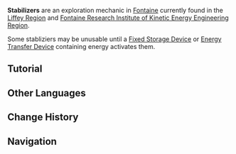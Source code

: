 {{About|the exploration mechanic|the achievement|Stabilizer (Achievement)}}
{{Terminology Infobox
|image  = Tutorial Stabilizer.png
|type   = Exploration
|region = Fontaine
}}
'''Stabilizers''' are an exploration mechanic in [[Fontaine]] currently found in the [[Liffey Region]] and [[Fontaine Research Institute of Kinetic Energy Engineering Region]].

Some stabliziers may be unusable until a [[Fixed Storage Device]] or [[Energy Transfer Device]] containing energy activates them.

==Tutorial==
{{Tutorial|Stabilizer}}

==Other Languages==
{{Other Languages
|en      = Stabilizer
|zhs     = 稳定器
|zhs_rm  = Wěndìng-qì
|zht     = 穩定器
|zht_rm  = Wěndìng-qì
|zh_tl   = Stabilizer
|ja      = 安定器
|ja_rm   = Anteiki
|ja_tl   = Stabilizer
|ko      = 안정 장치
|ko_rm   = 
|ko_tl   = 
|es      = Estabilizador
|es_tl   = Stabilizer
|fr      = Stabilisateur
|fr_tl   = Stabilizer
|ru      = Стабилизатор
|ru_tl   = 
|th      = เครื่องปรับระดับ
|th_rm   = 
|th_tl   = 
|vi      = Máy Ổn Định
|vi_tl   = 
|de      = Stabilisator
|de_tl   = Stabilizer
|id      = Perangkat Penjaga Kestabilan
|id_tl   = Stability-Maintaining Device
|pt      = Estabilizador
|pt_tl   = 
|tr      = Sabitleyici
|tr_tl   = Stabilizer
|it      = Stabilizzatore
|it_tl   = 
}}

==Change History==
{{Change History|4.1}}

==Navigation==
{{Exploration Navbox|Fontaine}}